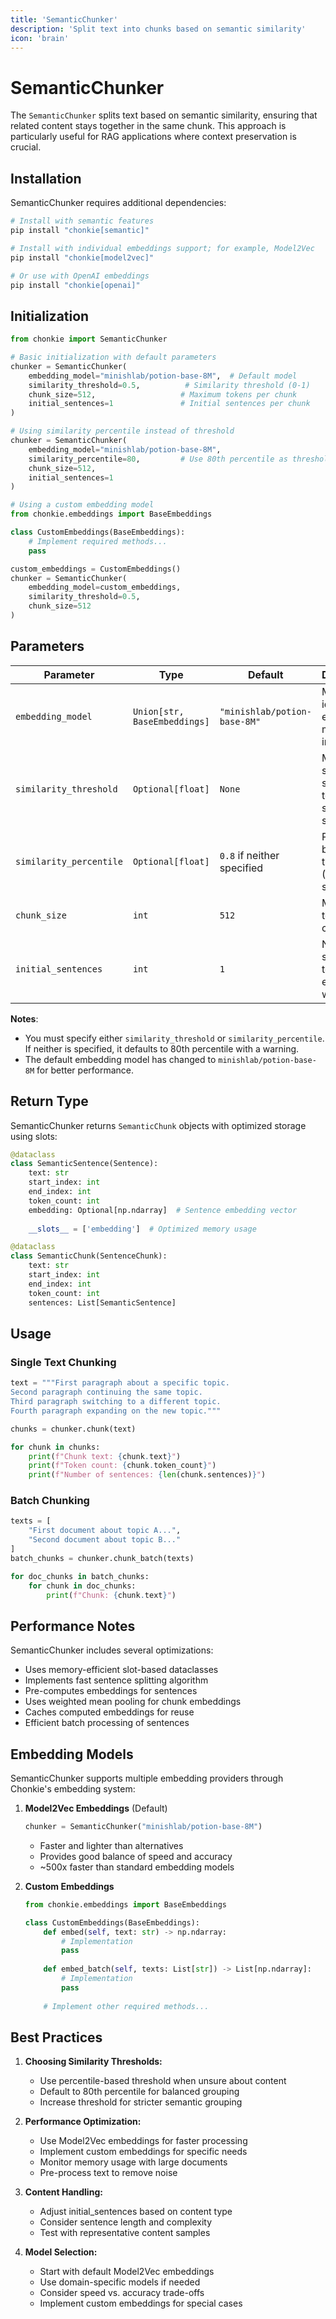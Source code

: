 ```yaml
---
title: 'SemanticChunker'
description: 'Split text into chunks based on semantic similarity'
icon: 'brain'
---
```


# SemanticChunker

The `SemanticChunker` splits text based on semantic similarity, ensuring that related content stays together in the same chunk. This approach is particularly useful for RAG applications where context preservation is crucial.

## Installation

SemanticChunker requires additional dependencies:

```bash
# Install with semantic features
pip install "chonkie[semantic]"

# Install with individual embeddings support; for example, Model2Vec
pip install "chonkie[model2vec]"

# Or use with OpenAI embeddings
pip install "chonkie[openai]"
```

## Initialization

```python
from chonkie import SemanticChunker

# Basic initialization with default parameters
chunker = SemanticChunker(
    embedding_model="minishlab/potion-base-8M",  # Default model
    similarity_threshold=0.5,          # Similarity threshold (0-1)
    chunk_size=512,                   # Maximum tokens per chunk
    initial_sentences=1               # Initial sentences per chunk
)

# Using similarity percentile instead of threshold
chunker = SemanticChunker(
    embedding_model="minishlab/potion-base-8M",
    similarity_percentile=80,         # Use 80th percentile as threshold
    chunk_size=512,
    initial_sentences=1
)

# Using a custom embedding model
from chonkie.embeddings import BaseEmbeddings

class CustomEmbeddings(BaseEmbeddings):
    # Implement required methods...
    pass

custom_embeddings = CustomEmbeddings()
chunker = SemanticChunker(
    embedding_model=custom_embeddings,
    similarity_threshold=0.5,
    chunk_size=512
)
```

## Parameters

| Parameter | Type | Default | Description |
|-----------|------|---------|-------------|
| `embedding_model` | `Union[str, BaseEmbeddings]` | `"minishlab/potion-base-8M"` | Model identifier or embedding model instance |
| `similarity_threshold` | `Optional[float]` | `None` | Minimum similarity score (0-1) to consider sentences similar |
| `similarity_percentile` | `Optional[float]` | `0.8` if neither specified | Percentile-based threshold (0-100) for similarity |
| `chunk_size` | `int` | `512` | Maximum tokens per chunk |
| `initial_sentences` | `int` | `1` | Number of sentences to start each chunk with |

**Notes**: 
- You must specify either `similarity_threshold` or `similarity_percentile`. If neither is specified, it defaults to 80th percentile with a warning.
- The default embedding model has changed to `minishlab/potion-base-8M` for better performance.

## Return Type

SemanticChunker returns `SemanticChunk` objects with optimized storage using slots:

```python
@dataclass
class SemanticSentence(Sentence):
    text: str
    start_index: int
    end_index: int
    token_count: int
    embedding: Optional[np.ndarray]  # Sentence embedding vector
    
    __slots__ = ['embedding']  # Optimized memory usage

@dataclass
class SemanticChunk(SentenceChunk):
    text: str
    start_index: int
    end_index: int
    token_count: int
    sentences: List[SemanticSentence]
```

## Usage

### Single Text Chunking

```python
text = """First paragraph about a specific topic.
Second paragraph continuing the same topic.
Third paragraph switching to a different topic.
Fourth paragraph expanding on the new topic."""

chunks = chunker.chunk(text)

for chunk in chunks:
    print(f"Chunk text: {chunk.text}")
    print(f"Token count: {chunk.token_count}")
    print(f"Number of sentences: {len(chunk.sentences)}")
```

### Batch Chunking

```python
texts = [
    "First document about topic A...",
    "Second document about topic B..."
]
batch_chunks = chunker.chunk_batch(texts)

for doc_chunks in batch_chunks:
    for chunk in doc_chunks:
        print(f"Chunk: {chunk.text}")
```

## Performance Notes

SemanticChunker includes several optimizations:
- Uses memory-efficient slot-based dataclasses
- Implements fast sentence splitting algorithm
- Pre-computes embeddings for sentences
- Uses weighted mean pooling for chunk embeddings
- Caches computed embeddings for reuse
- Efficient batch processing of sentences

## Embedding Models

SemanticChunker supports multiple embedding providers through Chonkie's embedding system:

1. **Model2Vec Embeddings** (Default)
   ```python
   chunker = SemanticChunker("minishlab/potion-base-8M")
   ```
   - Faster and lighter than alternatives
   - Provides good balance of speed and accuracy
   - ~500x faster than standard embedding models

2. **Custom Embeddings**
   ```python
   from chonkie.embeddings import BaseEmbeddings
   
   class CustomEmbeddings(BaseEmbeddings):
       def embed(self, text: str) -> np.ndarray:
           # Implementation
           pass
       
       def embed_batch(self, texts: List[str]) -> List[np.ndarray]:
           # Implementation
           pass
       
       # Implement other required methods...
   ```

## Best Practices

1. **Choosing Similarity Thresholds:**
   - Use percentile-based threshold when unsure about content
   - Default to 80th percentile for balanced grouping
   - Increase threshold for stricter semantic grouping

2. **Performance Optimization:**
   - Use Model2Vec embeddings for faster processing
   - Implement custom embeddings for specific needs
   - Monitor memory usage with large documents
   - Pre-process text to remove noise

3. **Content Handling:**
   - Adjust initial_sentences based on content type
   - Consider sentence length and complexity
   - Test with representative content samples

4. **Model Selection:**
   - Start with default Model2Vec embeddings
   - Use domain-specific models if needed
   - Consider speed vs. accuracy trade-offs
   - Implement custom embeddings for special cases